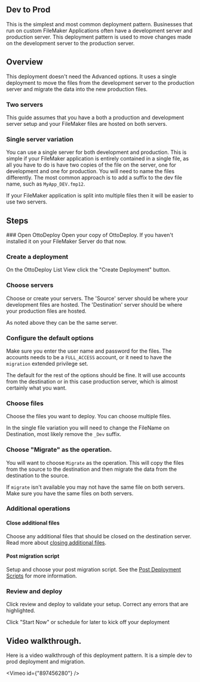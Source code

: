 
## Dev to Prod

This is the simplest and most common deployment pattern. Businesses that run on custom FileMaker Applications often have a development server and production server. This deployment pattern is used to move changes made on the development server to the production server.

## Overview

This deployment doesn't need the Advanced options. It uses a single deployment to move the files from the development server to the production server and migrate the data into the new production files.

### Two servers

This guide assumes that you have a both a production and development server setup and your FileMaker files are hosted on both servers.

### Single server variation

You can use a single server for both development and production. This is simple if your FileMaker application is entirely contained in a single file, as all you have to do is have two copies of the file on the server, one for development and one for production. You will need to name the files differently. The most common approach is to add a suffix to the dev file name, such as `MyApp_DEV.fmp12`.

If your FileMaker application is split into multiple files then it will be easier to use two servers.

## Steps

<Steps>
### Open OttoDeploy
Open your copy of OttoDeploy.  If you haven't installed it on your FileMaker Server do that now.

### Create a deployment

On the OttoDeploy List View click the "Create Deployment" button.

### Choose servers

Choose or create your servers. The 'Source' server should be where your development files are hosted. The 'Destination' server should be where your production files are hosted.

As noted above they can be the same server.

### Configure the default options

Make sure you enter the user name and password for the files. The accounts needs to be a `FULL_ACCESS` account, or it need to have the `migration` extended privilege set.

The default for the rest of the options should be fine. It will use accounts from the destination or in this case production server, which is almost certainly what you want.

### Choose files

Choose the files you want to deploy. You can choose multiple files.

In the single file variation you will need to change the FileName on Destination, most likely remove the `_Dev` suffix.

### Choose "Migrate" as the operation.

You will want to choose `Migrate` as the operation. This will copy the files from the source to the destination and then migrate the data from the destination to the source.

If `migrate` isn't available you may not have the same file on both servers. Make sure you have the same files on both servers.

### Additional operations

#### Close additional files

Choose any additional files that should be closed on the destination server. Read more about [closing additional files](/concepts/close-additional-files).

#### Post migration script

Setup and choose your post migration script. See the [Post Deployment Scripts](/concepts/post-deployment-scripts) for more information.

### Review and deploy

Click review and deploy to validate your setup. Correct any errors that are highlighted.

Click "Start Now" or schedule for later to kick off your deployment

</Steps>

## Video walkthrough.

Here is a video walkthrough of this deployment pattern. It is a simple dev to prod deployment and migration.

<Vimeo id={"897456280"} />
